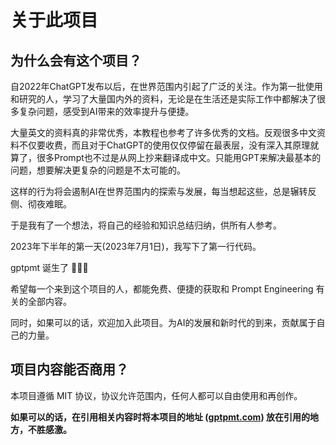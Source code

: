 # 关于此项目

## 为什么会有这个项目？

自2022年ChatGPT发布以后，在世界范围内引起了广泛的关注。作为第一批使用和研究的人，学习了大量国内外的资料，无论是在生活还是实际工作中都解决了很多复杂问题，感受到AI带来的效率提升与便捷。

大量英文的资料真的非常优秀，本教程也参考了许多优秀的文档。反观很多中文资料不仅要收费，而且对于ChatGPT的使用仅仅停留在最表层，没有深入其原理就算了，很多Prompt也不过是从网上抄来翻译成中文。只能用GPT来解决最基本的问题，想要解决更复杂的问题是不太可能的。

这样的行为将会遏制AI在世界范围内的探索与发展，每当想起这些，总是辗转反侧、彻夜难眠。

于是我有了一个想法，将自己的经验和知识总结归纳，供所有人参考。

2023年下半年的第一天(2023年7月1日)，我写下了第一行代码。

gptpmt 诞生了 🎉🎉🎉

希望每一个来到这个项目的人，都能免费、便捷的获取和 Prompt Engineering 有关的全部内容。

同时，如果可以的话，欢迎加入此项目。为AI的发展和新时代的到来，贡献属于自己的力量。

## 项目内容能否商用？

本项目遵循 MIT 协议，协议允许范围内，任何人都可以自由使用和再创作。

**如果可以的话，在引用相关内容时将本项目的地址 ([gptpmt.com](https://gptpmt.com)) 放在引用的地方，不胜感激。**
